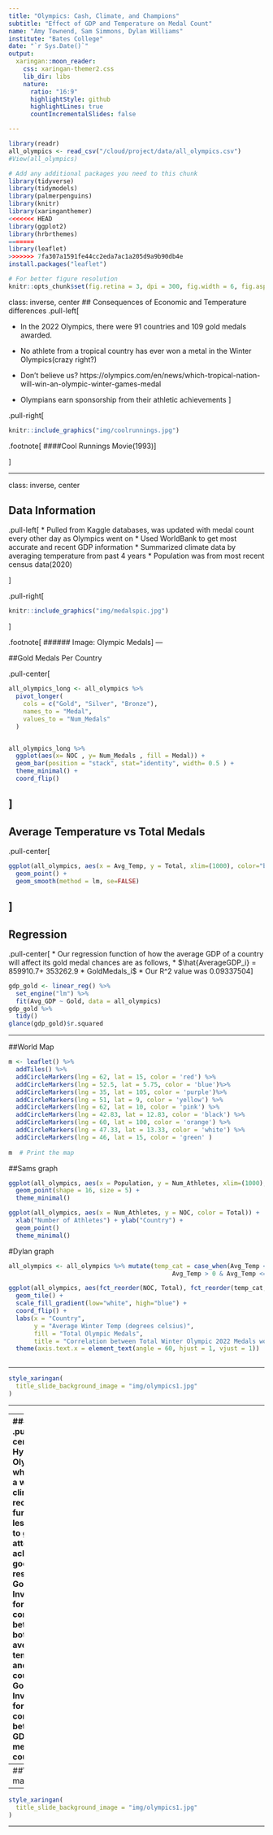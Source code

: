 ```yaml
---
title: "Olympics: Cash, Climate, and Champions"
subtitle: "Effect of GDP and Temperature on Medal Count"
name: "Amy Townend, Sam Simmons, Dylan Williams"
institute: "Bates College"
date: "`r Sys.Date()`"
output:
  xaringan::moon_reader:
    css: xaringan-themer2.css
    lib_dir: libs
    nature:
      ratio: "16:9"
      highlightStyle: github
      highlightLines: true
      countIncrementalSlides: false

---
```


```r
library(readr)
all_olympics <- read_csv("/cloud/project/data/all_olympics.csv")
#View(all_olympics)
```

```r
# Add any additional packages you need to this chunk
library(tidyverse)
library(tidymodels)
library(palmerpenguins)
library(knitr)
library(xaringanthemer)
<<<<<<< HEAD
library(ggplot2)
library(hrbrthemes)
=======
library(leaflet)
>>>>>>> 7fa307a1591fe44cc2eda7ac1a205d9a9b90db4e
install.packages("leaflet")


```


```r
# For better figure resolution
knitr::opts_chunk$set(fig.retina = 3, dpi = 300, fig.width = 6, fig.asp = 0.618, out.width = "80%")
```



class: inverse, center
## Consequences of Economic and Temperature differences
.pull-left[

* In the 2022 Olympics, there were 91 countries and 109 gold medals awarded.

* No athlete from a tropical country has ever won a metal in the Winter Olympics(crazy right?)

* Don't believe us? https://olympics.com/en/news/which-tropical-nation-will-win-an-olympic-winter-games-medal 
* Olympians earn sponsorship from their athletic achievements
]

.pull-right[
```r
knitr::include_graphics("img/coolrunnings.jpg")
```
.footnote[
####Cool Runnings Movie(1993)
]

]



---

class: inverse, center

## Data Information

.pull-left[
* Pulled from Kaggle databases, was updated with medal count every other day as Olympics went on
* Used WorldBank to get most accurate and recent GDP information
* Summarized climate data by averaging temperature from past 4 years
* Population was from most recent census data(2020)

]

.pull-right[
```r
knitr::include_graphics("img/medalspic.jpg")
```
]

.footnote[
###### Image: Olympic Medals
]
---

##Gold Medals Per Country 

.pull-center[
```r

all_olympics_long <- all_olympics %>%
  pivot_longer(
    cols = c("Gold", "Silver", "Bronze"),
    names_to = "Medal",
    values_to = "Num_Medals"
  )


all_olympics_long %>%
  ggplot(aes(x= NOC , y= Num_Medals , fill = Medal)) +
  geom_bar(position = "stack", stat="identity", width= 0.5 ) +
  theme_minimal() +
  coord_flip()
```
]
---
## Average Temperature vs Total Medals
.pull-center[
```r
ggplot(all_olympics, aes(x = Avg_Temp, y = Total, xlim=(1000), color="blue"))  + xlab("Average Temperature(C))") + ylab("Total Number of Medals") +
  geom_point() +
  geom_smooth(method = lm, se=FALSE)
```
]
---

## Regression

.pull-center[
* Our regression function of how the average GDP of a country will affect its gold medal chances are as follows,
* $\hat{AverageGDP_i} = 859910.7+ 353262.9	* GoldMedals_i$
* Our R^2 value was 0.09337504
]

```r
gdp_gold <- linear_reg() %>%
  set_engine("lm") %>%
  fit(Avg_GDP ~ Gold, data = all_olympics)
gdp_gold %>%
  tidy()
glance(gdp_gold)$r.squared

```

---

##World Map

```r
m <- leaflet() %>%
  addTiles() %>% 
  addCircleMarkers(lng = 62, lat = 15, color = 'red') %>% 
  addCircleMarkers(lng = 52.5, lat = 5.75, color = 'blue')%>%
  addCircleMarkers(lng = 35, lat = 105, color = 'purple')%>%
  addCircleMarkers(lng = 51, lat = 9, color = 'yellow') %>%
  addCircleMarkers(lng = 62, lat = 10, color = 'pink') %>%
  addCircleMarkers(lng = 42.83, lat = 12.83, color = 'black') %>%
  addCircleMarkers(lng = 60, lat = 100, color = 'orange') %>%
  addCircleMarkers(lng = 47.33, lat = 13.33, color = 'white') %>%
  addCircleMarkers(lng = 46, lat = 15, color = 'green' )
  
m  # Print the map

```

##Sams graph
```r
ggplot(all_olympics, aes(x = Population, y = Num_Athletes, xlim=(1000), color="red"))  + xlab("Population") + ylab("Number of Athletes") +
  geom_point(shape = 16, size = 5) +
  theme_minimal()
```

```r
ggplot(all_olympics, aes(x = Num_Athletes, y = NOC, color = Total)) +
  xlab("Number of Athletes") + ylab("Country") +
  geom_point()
  theme_minimal()

```



#Dylan graph
```r
all_olympics <- all_olympics %>% mutate(temp_cat = case_when(Avg_Temp <= 0 ~ "Below Zero",
                                             Avg_Temp > 0 & Avg_Temp <= 4 ~ "0-4 degrees", Avg_Temp > 4 & Avg_Temp <= 8 ~ "4-8 degrees", Avg_Temp > 8 & Avg_Temp <= 12 ~"8-12 degrees", TRUE ~ "Above 12")) %>% drop_na(NOC)

ggplot(all_olympics, aes(fct_reorder(NOC, Total), fct_reorder(temp_cat, Avg_Temp), fill= Total)) +
  geom_tile() +
  scale_fill_gradient(low="white", high="blue") +
  coord_flip() +
  labs(x = "Country",
       y = "Average Winter Temp (degrees celsius)",
       fill = "Total Olympic Medals",
       title = "Correlation between Total Winter Olympic 2022 Medals won By Country with Temp") +
  theme(axis.text.x = element_text(angle = 60, hjust = 1, vjust = 1))
  
```

---



```r
style_xaringan(
  title_slide_background_image = "img/olympics1.jpg"
)
```
---


---
###Goals
.pull-center[
* Hypothesis: Olympians who live in a warmer climate or receive less funding are less likely to get attention or achieve good results
* Goal 1: Investigate for a correlation between both average temperature and medal count 
* Goal 2: Investigate for a correlation between GDP and medal count
]

---
##World map 2 


---
```r
style_xaringan(
  title_slide_background_image = "img/olympics1.jpg"
)
```
---

